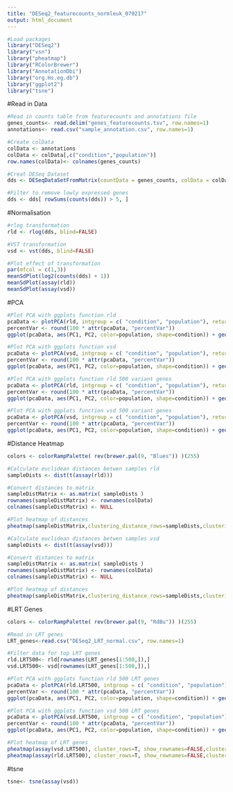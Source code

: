 ```yaml
---
title: "DESeq2_featurecounts_normleuk_070217"
output: html_document
---
```

```r
#Load packages
library("DESeq2")
library("vsn")
library("pheatmap")
library("RColorBrewer")
library("AnnotationDbi")
library("org.Hs.eg.db")
library("ggplot2")
library("tsne")
```

#Read in Data

```r
#Read in counts table from featurecounts and annotations file
genes_counts<- read.delim("genes_featurecounts.tsv", row.names=1)
annotations<- read.csv("sample_annotation.csv", row.names=1)

#Create colData
colData <- annotations
colData <- colData[,c("condition","population")]
row.names(colData)<- colnames(genes_counts)

#Creat DESeq Dataset
dds <- DESeqDataSetFromMatrix(countData = genes_counts, colData = colData, design=~ population + condition)

#Filter to remove lowly expressed genes
dds <- dds[ rowSums(counts(dds)) > 5, ]
```

#Normalisation

```r
#rlog transformation
rld <- rlog(dds, blind=FALSE)

#VST transformation
vsd <- vst(dds, blind=FALSE)

#Plot effect of transformation
par(mfcol = c(1,3))
meanSdPlot(log2(counts(dds) + 1))
meanSdPlot(assay(rld))
meanSdPlot(assay(vsd))
```

#PCA

```r
#Plot PCA with ggplots function rld
pcaData <- plotPCA(rld, intgroup = c( "condition", "population"), returnData=TRUE)
percentVar <- round(100 * attr(pcaData, "percentVar"))
ggplot(pcaData, aes(PC1, PC2, color=population, shape=condition)) + geom_point(size=3) + xlab(paste0("PC1: ",percentVar[1],"% variance")) + ylab(paste0("PC2: ",percentVar[2],"% variance")) + coord_fixed()

#Plot PCA with ggplots function vsd
pcaData <- plotPCA(vsd, intgroup = c( "condition", "population"), returnData=TRUE)
percentVar <- round(100 * attr(pcaData, "percentVar"))
ggplot(pcaData, aes(PC1, PC2, color=population, shape=condition)) + geom_point(size=3) + xlab(paste0("PC1: ",percentVar[1],"% variance")) + ylab(paste0("PC2: ",percentVar[2],"% variance")) + coord_fixed()

#Plot PCA with ggplots function rld 500 variant genes
pcaData <- plotPCA(rld, intgroup = c( "condition", "population"), returnData=TRUE, ntop=10000)
percentVar <- round(100 * attr(pcaData, "percentVar"))
ggplot(pcaData, aes(PC1, PC2, color=population, shape=condition)) + geom_point(size=3) + xlab(paste0("PC1: ",percentVar[1],"% variance")) + ylab(paste0("PC2: ",percentVar[2],"% variance")) + coord_fixed()

#Plot PCA with ggplots function vsd 500 variant genes
pcaData <- plotPCA(vsd, intgroup = c( "condition", "population"), returnData=TRUE, ntop=10000)
percentVar <- round(100 * attr(pcaData, "percentVar"))
ggplot(pcaData, aes(PC1, PC2, color=population, shape=condition)) + geom_point(size=3) + xlab(paste0("PC1: ",percentVar[1],"% variance")) + ylab(paste0("PC2: ",percentVar[2],"% variance")) + coord_fixed()
```

#Distance Heatmap

```r
colors <- colorRampPalette( rev(brewer.pal(9, "Blues")) )(255)

#Calculate euclidean distances betwen samples rld
sampleDists <- dist(t(assay(rld)))

#Convert distances to matrix
sampleDistMatrix <- as.matrix( sampleDists )
rownames(sampleDistMatrix) <- rownames(colData)
colnames(sampleDistMatrix) <- NULL

#Plot heatmap of distances
pheatmap(sampleDistMatrix,clustering_distance_rows=sampleDists,clustering_distance_cols=sampleDists,col=colors)

#Calculate euclidean distances betwen samples vsd
sampleDists <- dist(t(assay(vsd)))

#Convert distances to matrix
sampleDistMatrix <- as.matrix( sampleDists )
rownames(sampleDistMatrix) <- rownames(colData)
colnames(sampleDistMatrix) <- NULL

#Plot heatmap of distances
pheatmap(sampleDistMatrix,clustering_distance_rows=sampleDists,clustering_distance_cols=sampleDists,col=colors)

```

#LRT Genes

```r
colors <- colorRampPalette( rev(brewer.pal(9, "RdBu")) )(255)

#Read in LRT genes
LRT_genes<-read.csv("DESeq2_LRT_normal.csv", row.names=1)

#Filter data for top LRT genes
rld.LRT500<- rld[rownames(LRT_genes[1:500,]),]
vsd.LRT500<- vsd[rownames(LRT_genes[1:500,]),]

#Plot PCA with ggplots function rld 500 LRT genes
pcaData <- plotPCA(rld.LRT500, intgroup = c( "condition", "population"), returnData=TRUE)
percentVar <- round(100 * attr(pcaData, "percentVar"))
ggplot(pcaData, aes(PC1, PC2, color=population, shape=condition)) + geom_point(size=3) + xlab(paste0("PC1: ",percentVar[1],"% variance")) + ylab(paste0("PC2: ",percentVar[2],"% variance")) + coord_fixed()

#Plot PCA with ggplots function vsd 500 LRT genes
pcaData <- plotPCA(vsd.LRT500, intgroup = c( "condition", "population"), returnData=TRUE)
percentVar <- round(100 * attr(pcaData, "percentVar"))
ggplot(pcaData, aes(PC1, PC2, color=population, shape=condition)) + geom_point(size=3) + xlab(paste0("PC1: ",percentVar[1],"% variance")) + ylab(paste0("PC2: ",percentVar[2],"% variance")) + coord_fixed()

#Plot heatmap of LRT genes
pheatmap(assay(vsd.LRT500), cluster_rows=T, show_rownames=FALSE,cluster_cols=T, color=colors, scale="row")
pheatmap(assay(rld.LRT500), cluster_rows=T, show_rownames=FALSE,cluster_cols=T, color=colors, scale="row")
```

#tsne

```r
tsne<- tsne(assay(vsd))
```









